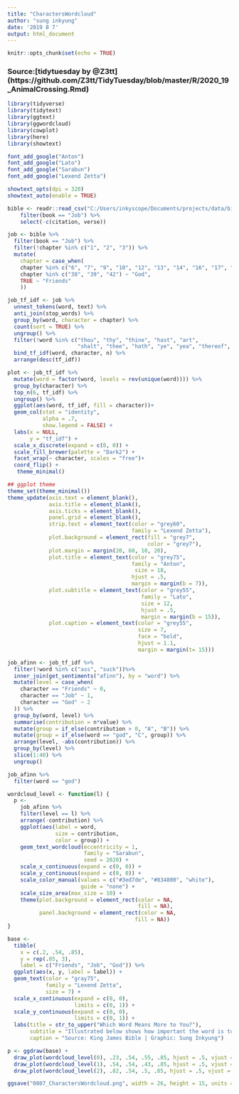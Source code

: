 ```yaml
---
title: "CharactersWordcloud"
author: "sung inkyung"
date: '2019 8 7'
output: html_document
---
```


```r
knitr::opts_chunk$set(echo = TRUE)
```
### Source:[tidytuesday by @Z3tt] (https://github.com/Z3tt/TidyTuesday/blob/master/R/2020_19_AnimalCrossing.Rmd)
```r
library(tidyverse)
library(tidytext)
library(ggtext)
library(ggwordcloud)
library(cowplot)
library(here)
library(showtext)

font_add_google("Anton")
font_add_google("Lato")
font_add_google("Sarabun")
font_add_google("Lexend Zetta")

showtext_opts(dpi = 320)
showtext_auto(enable = TRUE)

```

```r
bible <- readr::read_csv("C:/Users/inkyscope/Documents/projects/data/bible_kjv_new.csv") %>% 
    filter(book == "Job") %>% 
    select(-c(citation, verse)) 
```


```r
job <- bible %>%
  filter(book == "Job") %>%
  filter(!chapter %in% c("1", "2", "3")) %>% 
  mutate(
    chapter = case_when(
    chapter %in% c("6", "7", "9", "10", "12", "13", "14", "16", "17", "19", "21", "23", "24", "26", "27", "28", "29", "30", "31", "40", "41") ~ "Job",
    chapter %in% c("38", "39", "42") ~ "God",
    TRUE ~ "Friends"
    )) 

job_tf_idf <- job %>%
  unnest_tokens(word, text) %>%
  anti_join(stop_words) %>%
  group_by(word, character = chapter) %>%
  count(sort = TRUE) %>% 
  ungroup() %>% 
  filter(!word %in% c("thou", "thy", "thine", "hast", "art",
                      "shalt", "thee", "hath", "ye", "yea", "thereof", "canst", "ha")) %>% 
  bind_tf_idf(word, character, n) %>% 
  arrange(desc(tf_idf)) 

```


```r
plot <- job_tf_idf %>% 
  mutate(word = factor(word, levels = rev(unique(word)))) %>% 
  group_by(character) %>% 
  top_n(6, tf_idf) %>% 
  ungroup() %>% 
  ggplot(aes(word, tf_idf, fill = character))+
  geom_col(stat = "identity",
           alpha = .7,
           show.legend = FALSE) +
  labs(x = NULL,
       y = "tf_idf") +
  scale_x_discrete(expand = c(0, 0)) +
  scale_fill_brewer(palette = "Dark2") +
  facet_wrap(~ character, scales = "free")+
  coord_flip() +
   theme_minimal()
```

```r
## ggplot theme
theme_set(theme_minimal())
theme_update(axis.text = element_blank(),
             axis.title = element_blank(),
             axis.ticks = element_blank(),
             panel.grid = element_blank(),
             strip.text = element_text(color = "grey60",
                                       family = "Lexend Zetta"),
             plot.background = element_rect(fill = "grey7", 
                                            color = "grey7"),
             plot.margin = margin(20, 60, 10, 20),
             plot.title = element_text(color = "grey75",
                                       family = "Anton",
                                        size = 18, 
                                       hjust = .5, 
                                       margin = margin(b = 7)),
             plot.subtitle = element_text(color = "grey55", 
                                          family = "Lato",
                                          size = 12,
                                          hjust = .5, 
                                          margin = margin(b = 15)),
             plot.caption = element_text(color = "grey55", 
                                         size = 7, 
                                         face = "bold",
                                         hjust = 1.1, 
                                         margin = margin(t= 15)))
```

```r
job_afinn <- job_tf_idf %>% 
  filter(!word %in% c("ass", "suck"))%>%
  inner_join(get_sentiments("afinn"), by = "word") %>% 
  mutate(level = case_when(
    character == "Friends" ~ 0,
    character == "Job" ~ 1,
    character == "God" ~ 2
  )) %>% 
  group_by(word, level) %>% 
  summarise(contribution = n*value) %>% 
  mutate(group = if_else(contribution > 0, "A", "B")) %>% 
  mutate(group = if_else(word == "god", "C", group)) %>% 
  arrange(level, -abs(contribution)) %>% 
  group_by(level) %>% 
  slice(1:40) %>% 
  ungroup() 

job_afinn %>% 
  filter(word == "god")
```

```r
wordcloud_level <- function(l) {
  p <-
    job_afinn %>% 
    filter(level == l) %>%
    arrange(-contribution) %>% 
    ggplot(aes(label = word, 
               size = contribution, 
               color = group)) +
    geom_text_wordcloud(eccentricity = 1,
                        family = "Sarabun",
                        seed = 2020) +
    scale_x_continuous(expand = c(0, 0)) +
    scale_y_continuous(expand = c(0, 0)) +
    scale_color_manual(values = c("#3ed7de", "#834800", "white"),
                       guide = "none") +
    scale_size_area(max_size = 10) +
    theme(plot.background = element_rect(color = NA,
                                         fill = NA),
          panel.background = element_rect(color = NA,
                                        fill = NA))
}

base <- 
  tibble(
    x = c(.2, .54, .85),
    y = rep(.05, 3),
    label = c("Friends", "Job", "God")) %>% 
  ggplot(aes(x, y, label = label)) +
  geom_text(color = "gray75",
            family = "Lexend Zetta",
            size = 7) +
  scale_x_continuous(expand = c(0, 0),
                     limits = c(0, 1)) +
  scale_y_continuous(expand = c(0, 0),
                     limits = c(0, 1)) +
  labs(title = str_to_upper("Which Word Means More to You?"),
       subtitle = "Illustrated below shows how important the word is to each person\nby applying the AFINN sentiment value to the words selected by TF-IDF. ",
       caption = "Source: King James Bible | Graphic: Sung Inkyung")

p <- ggdraw(base) +
  draw_plot(wordcloud_level(0), .23, .54, .55, .85, hjust = .5, vjust = .5) +
  draw_plot(wordcloud_level(1), .54, .54, .43, .85, hjust = .5, vjust = .5) +
  draw_plot(wordcloud_level(2), .82, .54, .5, .85, hjust = .5, vjust = .5)

ggsave("0807_CharactersWordcloud.png", width = 26, height = 15, units = "cm")
  
```

